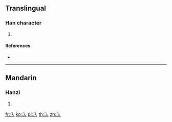 ==Translingual==

===Han character===
{{Han char|rn=85|rad=水|as=02|sn=5|four=|canj=EO|ids=⿰氵人}}

# {{defn|Han|sort=水02}}

====References====
* {{Han ref|kx=0604.070|dkj=17108|hdz=31548.070|uh=6C44|ud=27716}}

----

==Mandarin==

===Hanzi===
{{cmn-hanzi|pin=[[zè]] ([[ze4]])|wg=tse<sup>4</sup>}}

# {{defn|lang=cmn|sort=水02}}

[[fr:汄]]
[[ko:汄]]
[[pl:汄]]
[[th:汄]]
[[zh:汄]]